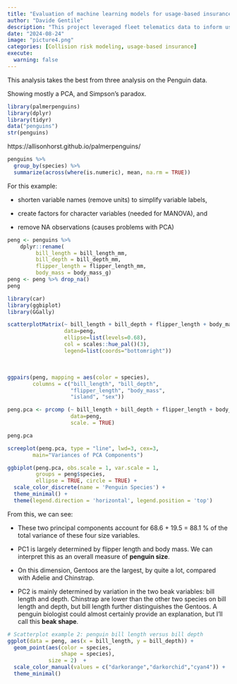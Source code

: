```yaml
---
title: "Evaluation of machine learning models for usage-based insurance"
author: "Davide Gentile"
description: "This project leveraged fleet telematics data to inform usage-based insurance models for corporate vehicle fleets. We compared machine learning algorithms to predict collision risk in real-time driving behavior data from 3,854 corporate vehicle drivers. The analysis identified key factors that influenced collision involvement, such as driving time, trip frequency, and rapid speed changes. Fleet rental companies can use these insights to adjust insurance rates based on risky driver behaviors. This project contributes to the development of more accurate risk models and improved operational strategies for commercial fleet services."
date: "2024-08-24"
image: "picture4.png"
categories: [Collision risk modeling, usage-based insurance]
execute:
  warning: false
---
```


This analysis takes the best from three analysis on the Penguin data.

Showing mostly a PCA, and Simpson's paradox.

```r
library(palmerpenguins)
library(dplyr)
library(tidyr)
data("penguins")
str(penguins)
```

https://allisonhorst.github.io/palmerpenguins/

```r
penguins %>% 
  group_by(species) %>% 
  summarize(across(where(is.numeric), mean, na.rm = TRUE))
```

For this example:

-   shorten variable names (remove units) to simplify variable labels,

-   create factors for character variables (needed for MANOVA), and

-   remove NA observations (causes problems with PCA)

```r
peng <- penguins %>%
    dplyr::rename(
         bill_length = bill_length_mm, 
         bill_depth = bill_depth_mm, 
         flipper_length = flipper_length_mm, 
         body_mass = body_mass_g)
peng <- peng %>% drop_na()
peng
```

```r
library(car)
library(ggbiplot)
library(GGally)
```

```r
scatterplotMatrix(~ bill_length + bill_depth + flipper_length + body_mass | species,
                  data=peng,
                  ellipse=list(levels=0.68),
                  col = scales::hue_pal()(3),
                  legend=list(coords="bottomright"))
```

 

```r
ggpairs(peng, mapping = aes(color = species), 
        columns = c("bill_length", "bill_depth", 
                    "flipper_length", "body_mass",
                    "island", "sex"))
```

```r
peng.pca <- prcomp (~ bill_length + bill_depth + flipper_length + body_mass,
                    data=peng,
                    scale. = TRUE)

peng.pca
```

```r
screeplot(peng.pca, type = "line", lwd=3, cex=3, 
        main="Variances of PCA Components")
```

```r
ggbiplot(peng.pca, obs.scale = 1, var.scale = 1,
         groups = peng$species, 
         ellipse = TRUE, circle = TRUE) +
  scale_color_discrete(name = 'Penguin Species') +
  theme_minimal() +
  theme(legend.direction = 'horizontal', legend.position = 'top') 
```

From this, we can see:

-   These two principal components account for 68.6 + 19.5 = 88.1 % of the total variance of these four size variables.

-   PC1 is largely determined by flipper length and body mass. We can interpret this as an overall measure of **penguin size**.

-   On this dimension, Gentoos are the largest, by quite a lot, compared with Adelie and Chinstrap.

-   PC2 is mainly determined by variation in the two beak variables: bill length and depth. Chinstrap are lower than the other two species on bill length and depth, but bill length further distinguishes the Gentoos. A penguin biologist could almost certainly provide an explanation, but I'll call this **beak shape**.

```r

# Scatterplot example 2: penguin bill length versus bill depth
ggplot(data = peng, aes(x = bill_length, y = bill_depth)) +
  geom_point(aes(color = species, 
                 shape = species),
             size = 2)  +
  scale_color_manual(values = c("darkorange","darkorchid","cyan4")) +
  theme_minimal()
```
